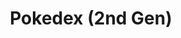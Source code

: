 ---
title: "Pokedex (2nd Gen)"
meta_title: "Pokedex (2nd Gen) craft"
description: "Craft de Pokedex (2nd Gen)"
rank: "c"
draft: false
name: "Pokedex (2nd Gen)"
recipe_img: "https://wiki.pokexgames.com/images/0/06/Pok%C3%A9dex_%282nd_Gen%29.png"
level: 48
craft_time: 86400
result: 1
value_npc: 1
ingredients:
  - name: "Squirrel Tail"
    quantity: 12
    item_img: "https://wiki.pokexgames.com/images/6/60/Squirrel_Tail.png"
    value_npc: 1
  - name: "Miss Trace"
    quantity: 10
    item_img: "https://wiki.pokexgames.com/images/0/0e/Miss_Trace.png"
    value_npc: 1
  - name: "Streak Tail"
    quantity: 12
    item_img: "https://wiki.pokexgames.com/images/3/37/Streak_Tail.png"
    value_npc: 1
  - name: "Nature Energy"
    quantity: 40
    item_img: "https://wiki.pokexgames.com/images/b/bc/Nature_Energy.png"
    value_npc: 1
---